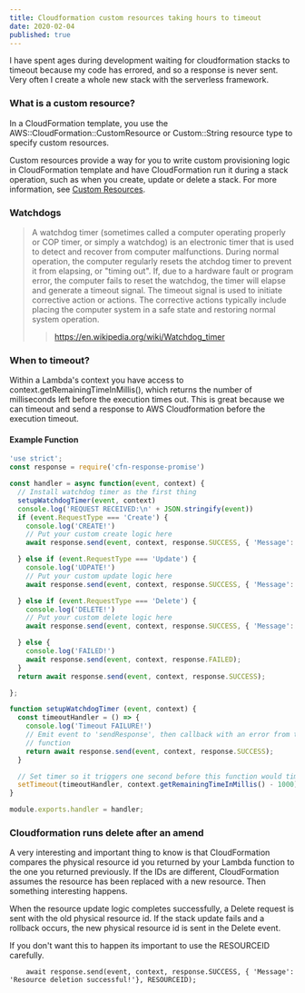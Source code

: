 ```yaml
---
title: Cloudformation custom resources taking hours to timeout
date: 2020-02-04
published: true
---
```


I have spent ages during development waiting for cloudformation stacks to timeout because my code has errored,
and so a response is never sent.  Very often I create a whole new stack with the serverless framework.

### What is a custom resource?
In a CloudFormation template, you use the AWS::CloudFormation::CustomResource or Custom::String resource type to 
specify custom resources.

Custom resources provide a way for you to write custom provisioning logic in CloudFormation template and 
have CloudFormation run it during a stack operation, such as when you create, update or delete a stack. 
For more information, 
see [Custom Resources](https://docs.aws.amazon.com/AWSCloudFormation/latest/UserGuide/template-custom-resources.html).

### Watchdogs
> A watchdog timer (sometimes called a computer operating properly or COP timer, or simply a watchdog) is an electronic timer 
that is used to detect and recover from computer malfunctions. During normal operation, the computer regularly resets the 
atchdog timer to prevent it from elapsing, or "timing out". If, due to a hardware fault or program error, the computer
fails to reset the watchdog, the timer will elapse and generate a timeout signal. The timeout signal is used to 
initiate corrective action or actions. The corrective actions typically include placing the computer system in a safe state 
and restoring normal system operation.
>> https://en.wikipedia.org/wiki/Watchdog_timer

### When to timeout?

Within a Lambda's context you have access to context.getRemainingTimeInMillis(), which returns the number of milliseconds left before
the execution times out.  This is great because we can timeout and send a response to AWS Cloudformation before the execution timeout.

#### Example Function
``` js
'use strict';
const response = require('cfn-response-promise')

const handler = async function(event, context) {
  // Install watchdog timer as the first thing
  setupWatchdogTimer(event, context)
  console.log('REQUEST RECEIVED:\n' + JSON.stringify(event))
  if (event.RequestType === 'Create') {
    console.log('CREATE!')
    // Put your custom create logic here
    await response.send(event, context, response.SUCCESS, { 'Message': 'Resource creation successful!' });

  } else if (event.RequestType === 'Update') {
    console.log('UDPATE!')
    // Put your custom update logic here
    await response.send(event, context, response.SUCCESS, { 'Message': 'Resource update successful!' });

  } else if (event.RequestType === 'Delete') {
    console.log('DELETE!')
    // Put your custom delete logic here
    await response.send(event, context, response.SUCCESS, { 'Message': 'Resource deletion successful!'});

  } else {
    console.log('FAILED!')
    await response.send(event, context, response.FAILED);
  }
  return await response.send(event, context, response.SUCCESS);

};

function setupWatchdogTimer (event, context) {
  const timeoutHandler = () => {
    console.log('Timeout FAILURE!')
    // Emit event to 'sendResponse', then callback with an error from this
    // function
    return await response.send(event, context, response.SUCCESS);
  } 

  // Set timer so it triggers one second before this function would timeout
  setTimeout(timeoutHandler, context.getRemainingTimeInMillis() - 1000)
}

module.exports.handler = handler;
```

### Cloudformation runs delete after an amend

A very interesting and important thing to know is that CloudFormation compares the physical resource id you returned
by your Lambda function to the one you returned previously. If the IDs are different, CloudFormation assumes the
resource has been replaced with a new resource. Then something interesting happens.

When the resource update logic completes successfully, a Delete request is sent with the old physical resource id. 
If the stack update fails and a rollback occurs, the new physical resource id is sent in the Delete event.

If you don't want this to happen its important to use the RESOURCEID carefully.

``` nodejs
    await response.send(event, context, response.SUCCESS, { 'Message': 'Resource deletion successful!'}, RESOURCEID);
```